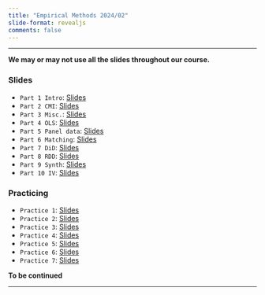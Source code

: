 ```yaml
---
title: "Empirical Methods 2024/02"
slide-format: revealjs
comments: false
---
```


___

::: {.callout-important}
**We may or may not use all the slides throughout our course.**
:::


###  Slides

-   `Part 1 Intro`: [Slides](part_1.qmd) 
-   `Part 2 CMI`: [Slides](part_2.qmd) 
-   `Part 3 Misc.`: [Slides](part_3.qmd) 
-   `Part 4 OLS`: [Slides](part_4.qmd) 
-   `Part 5 Panel data`: [Slides](part_5.qmd) 
-   `Part 6 Matching`: [Slides](part_6.qmd) 
-   `Part 7 DiD`: [Slides](part_7.qmd) 
-   `Part 8 RDD`: [Slides](part_8.qmd) 
-   `Part 9 Synth`: [Slides](part_9.qmd) 
-   `Part 10 IV`: [Slides](part_10.qmd) 


###  Practicing

-   `Practice 1`: [Slides](part_O1.qmd) 
-   `Practice 2`: [Slides](part_O2.qmd) 
-   `Practice 3`: [Slides](part_O3.qmd) 
-   `Practice 4`: [Slides](part_O4.qmd) 
-   `Practice 5`: [Slides](part_O5.qmd) 
-   `Practice 6`: [Slides](part_O6.qmd) 
-   `Practice 7`: [Slides](part_O7.qmd) 

**To be continued**

___



<script src="https://giscus.app/client.js"
        data-repo="henriquecastror/EF_permanent"
        data-repo-id="R_kgDOLMIejg"
        data-category="General"
        data-category-id="DIC_kwDOLMIejs4Cc1yS"
        data-mapping="number"
        data-term="17"
        data-reactions-enabled="1"
        data-emit-metadata="0"
        data-input-position="bottom"
        data-theme="light"
        data-lang="en"
        crossorigin="anonymous"
        async>
</script>

